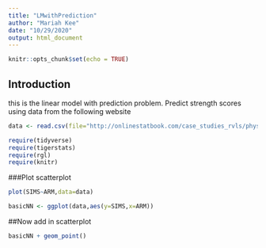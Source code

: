 ```yaml
---
title: "LMwithPrediction"
author: "Mariah Kee"
date: "10/29/2020"
output: html_document
---
```


```r
knitr::opts_chunk$set(echo = TRUE)
```

## Introduction  
this is the linear model with prediction problem.
Predict strength scores using data from the following website

```r
data <- read.csv(file="http://onlinestatbook.com/case_studies_rvls/physical_strength/data.txt",sep="",header=TRUE)  
```
```r
require(tidyverse)
require(tigerstats)
require(rgl)
require(knitr)
```
###Plot scatterplot

```r
plot(SIMS~ARM,data=data)
```

```r
basicNN <- ggplot(data,aes(y=SIMS,x=ARM))
```
##Now add in scatterplot

```r
basicNN + geom_point()
```
